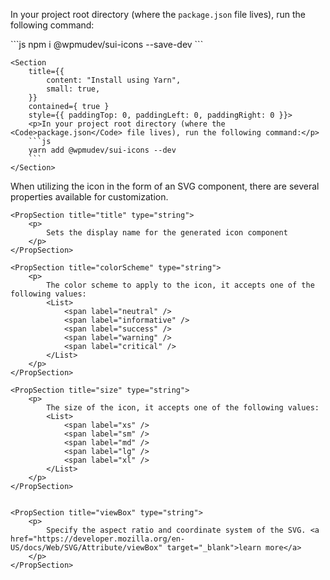 
<Section contained={ true } style={{ paddingTop: 0 }}>
	<NodeJSWarning/>
</Section>

<Section title="Installation" style={{ paddingTop: 0, paddingBottom: 0 }}>
	<Section
		title={{
			content: "Install using NPM",
			small: true,
		}}
		contained={ true }
		style={{ paddingTop: 0, paddingLeft: 0, paddingRight: 0 }}>
		<p>In your project root directory (where the <Code>package.json</Code> file lives), run the following command:</p>
		```js
		npm i @wpmudev/sui-icons --save-dev
		```
	</Section>

	<Section
		title={{
			content: "Install using Yarn",
			small: true,
		}}
		contained={ true }
		style={{ paddingTop: 0, paddingLeft: 0, paddingRight: 0 }}>
		<p>In your project root directory (where the <Code>package.json</Code> file lives), run the following command:</p>
		```js
		yarn add @wpmudev/sui-icons --dev
		```
	</Section>
</Section>

<Section title="Props" border={true} style={{ paddingTop: 0 }}>
	<p>When utilizing the icon in the form of an SVG component, there are several properties available for customization.</p>
	
	<PropSection title="title" type="string">
		<p>
		    Sets the display name for the generated icon component
		</p>
    </PropSection>

	<PropSection title="colorScheme" type="string">
		<p>
		    The color scheme to apply to the icon, it accepts one of the following values:
			<List>
				<span label="neutral" />
				<span label="informative" />
				<span label="success" />
				<span label="warning" />
				<span label="critical" />
			</List>
		</p>
    </PropSection>

	<PropSection title="size" type="string">
		<p>
		    The size of the icon, it accepts one of the following values:
			<List>
				<span label="xs" />
				<span label="sm" />
				<span label="md" />
				<span label="lg" />
				<span label="xl" />
			</List>
		</p>
    </PropSection>


	<PropSection title="viewBox" type="string">
		<p>
			Specify the aspect ratio and coordinate system of the SVG. <a href="https://developer.mozilla.org/en-US/docs/Web/SVG/Attribute/viewBox" target="_blank">learn more</a>
		</p>
    </PropSection>
</Section>
